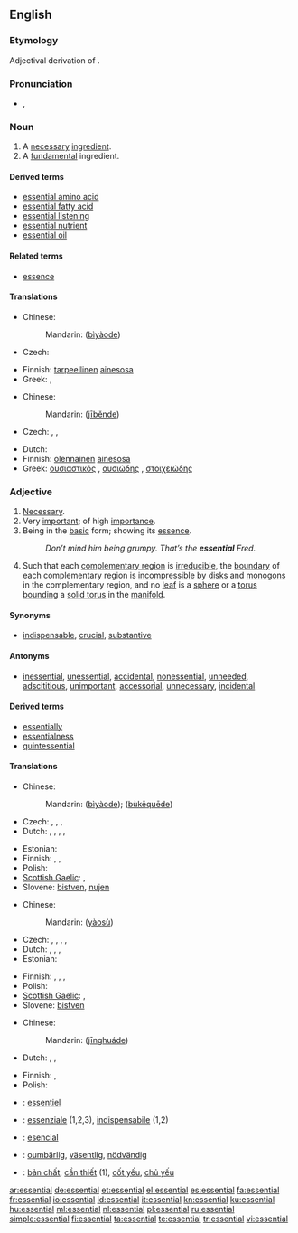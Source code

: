 {{wikipedia|dab=Essential}}
==English==

===Etymology===
Adjectival derivation of {{etyl|la}} {{term|essentia||being, essence}}.

===Pronunciation===
* {{IPA|/ɪˈsɛn.tʃəl/}}, {{SAMPA|/I"sEn.tS@l/}}
*: {{audio|en-us-essential.ogg|Audio (US)}}

===Noun===
{{en-noun}}

# A [[necessary]] [[ingredient]].
# A [[fundamental]] ingredient.

{{rfex}}

====Derived terms====
* [[essential amino acid]]
* [[essential fatty acid]]
* [[essential listening]]
* [[essential nutrient]]
* [[essential oil]]

====Related terms====
* [[essence]]

====Translations====
{{trans-top|necessary ingredient}}
* Chinese:
*: Mandarin: {{zh-ts|[[必要]]的|[[必要]]的}} ([[bì]][[yào]][[de]])
* Czech: {{t-|cs|nezbytnost|f}}
{{trans-mid}}
* Finnish: [[tarpeellinen]] [[ainesosa]]
* Greek: {{t+|el|ουσιαστικός|m}}, {{t+|el|ουσιώδης|m}}
{{trans-bottom}}

{{trans-top|fundamental ingredient}}
* Chinese:
*: Mandarin: {{zh-ts|[[基本]]的|[[基本]]的}} ([[jī]][[běn]][[de]])
* Czech: {{t-|cs|podstata|f}}, {{t-|cs|jádro|n}}, {{t-|cs|esence|f}}
{{trans-mid}}
* Dutch: {{t+|nl|essentieel|n|alt=essentiële}}
* Finnish: [[olennainen]] [[ainesosa]]
* Greek: [[ουσιαστικός]] {{m}}, [[ουσιώδης]] {{m}}, [[στοιχειώδης]] {{m}}
{{trans-bottom}}

===Adjective===
{{en-adj}}

# [[necessary|Necessary]].
# Very [[important]]; of high [[importance]].
# Being in the [[basic]] form; showing its [[essence]].
#: ''Don’t mind him being grumpy. That’s the '''essential''' Fred.''
# {{context|of a [[lamination]] of a 3[[-manifold]]}} Such that each [[complementary region]] is [[irreducible]], the [[boundary]] of each complementary region is [[incompressible]] by [[disk]]s and [[monogon]]s in the complementary region, and no [[leaf]] is a [[sphere]] or a [[torus]] [[bound]]ing a [[solid torus]] in the [[manifold]].
{{rfex|difference between 1 and 2}}

====Synonyms====
* [[indispensable]], [[crucial]], [[substantive]]

====Antonyms====
* [[inessential]], [[unessential]], [[accidental]], [[nonessential]], [[unneeded]], [[adscititious]], [[unimportant]], [[accessorial]], [[unnecessary]], [[incidental]]

====Derived terms====
* [[essentially]]
* [[essentialness]]
* [[quintessential]]

====Translations====
{{trans-top|necessary}}
* Chinese:
*: Mandarin: {{zh-ts|[[必要]]的|[[必要]]的}} ([[bì]][[yào]][[de]]); {{zh-ts|[[不可]][[缺]]的|[[不可]][[缺]]的}} ([[bù]][[kě]][[quē]][[de]])
* Czech: {{t-|cs|nepostradatelný|m}}, {{t|cs|esenciální}}, {{t-|cs|nezbytný|m}}, {{t-|cs|nevyhnutelný|m}}
* Dutch: {{t+|nl|essentieel}}, {{t-|nl|onontbeerlijk}}, {{t+|nl|wezenlijk}}, {{t+|nl|noodzakelijk}}, {{t+|nl|nodig}}
{{trans-mid}}
* Estonian: {{t|et|vajalik}}
* Finnish: {{t-|fi|olennainen}}, {{t+|fi|tärkeä}}, {{t+|fi|tarpeellinen}}
* Polish: {{t+|pl|niezbędny|m}}
* [[Scottish Gaelic]]: {{t-|gd|deatamach|xs=Scottish Gaelic}},  {{t-|gd|riatanach|xs=Scottish Gaelic}}
* Slovene: [[bistven]], [[nujen]]
{{trans-bottom}}

{{trans-top|of high importance}}
* Chinese:
*: Mandarin: {{zh-ts|要素|要素}} ([[yào]][[sù]])
* Czech: {{t-|cs|zásadní}}, {{t|cs|esenciální}}, {{t|cs|nejpodstatnější}}, {{t|cs|nejdůležitější}}, {{t+|cs|hlavní}}
* Dutch: {{t+|nl|essentieel}}, {{t-|nl|onontbeerlijk}}, {{t+|nl|wezenlijk}}, {{t+|nl|belangrijk}}
* Estonian: {{t-|et|oluline}}
{{trans-mid}}
* Finnish: {{t-|fi|olennainen}}, {{t+|fi|välttämätön}}, {{t-|fi|elintärkeä}}, {{t-|fi|oleellinen}}
* Polish: {{t+|pl|zasadniczy|m}}
* [[Scottish Gaelic]]: {{t-|gd|deatamach|xs=Scottish Gaelic}},  {{t-|gd|riatanach|xs=Scottish Gaelic}}
* Slovene: [[bistven]]
{{trans-bottom}}

{{trans-top|in basic form}}
* Chinese:
*: Mandarin: {{zh-ts|[[精華]]的|[[精华]]的}} ([[jīng]][[huá]][[de]])
* Dutch: {{t+|nl|essentieel}}, {{t+|nl|wezenlijk}}, {{t+|nl|echt}}
{{trans-mid}}
* Finnish: {{t+|fi|tavallinen}}, {{t+|fi|normaali}}
* Polish: {{t+|pl|podstawowy|m}}
{{trans-bottom}}

{{checktrans-top}}
* {{ttbc|French}}: [[essentiel]]
* {{ttbc|Italian}}: [[essenziale]] (1,2,3), [[indispensabile]] (1,2)
{{trans-mid}}
* {{ttbc|Spanish}}: [[esencial]]
* {{ttbc|Swedish}}: [[oumbärlig]], [[väsentlig]], [[nödvändig]]
* {{ttbc|Vietnamese}}: [[bản chất]], [[cần thiết]] (1), [[cốt yếu]], [[chủ yếu]]
{{trans-bottom}}

[[ar:essential]]
[[de:essential]]
[[et:essential]]
[[el:essential]]
[[es:essential]]
[[fa:essential]]
[[fr:essential]]
[[io:essential]]
[[id:essential]]
[[it:essential]]
[[kn:essential]]
[[ku:essential]]
[[hu:essential]]
[[ml:essential]]
[[nl:essential]]
[[pl:essential]]
[[ru:essential]]
[[simple:essential]]
[[fi:essential]]
[[ta:essential]]
[[te:essential]]
[[tr:essential]]
[[vi:essential]]
